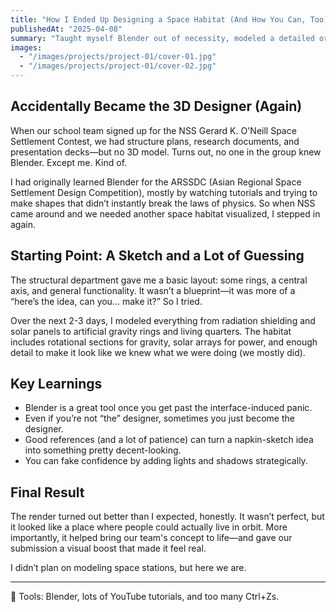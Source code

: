```yaml
---
title: "How I Ended Up Designing a Space Habitat (And How You Can, Too)"
publishedAt: "2025-04-08"
summary: "Taught myself Blender out of necessity, modeled a detailed orbital habitat for the NSS Space Settlement Contest based on a rough structural sketch and a lot of trial and error."
images:
  - "/images/projects/project-01/cover-01.jpg"
  - "/images/projects/project-01/cover-02.jpg"
---
```


## Accidentally Became the 3D Designer (Again)

When our school team signed up for the NSS Gerard K. O'Neill Space Settlement Contest, we had structure plans, research documents, and presentation decks—but no 3D model. Turns out, no one in the group knew Blender. Except me. Kind of.

I had originally learned Blender for the ARSSDC (Asian Regional Space Settlement Design Competition), mostly by watching tutorials and trying to make shapes that didn’t instantly break the laws of physics. So when NSS came around and we needed another space habitat visualized, I stepped in again.

## Starting Point: A Sketch and a Lot of Guessing

The structural department gave me a basic layout: some rings, a central axis, and general functionality. It wasn’t a blueprint—it was more of a “here’s the idea, can you... make it?” So I tried.

Over the next 2-3 days, I modeled everything from radiation shielding and solar panels to artificial gravity rings and living quarters. The habitat includes rotational sections for gravity, solar arrays for power, and enough detail to make it look like we knew what we were doing (we mostly did).

## Key Learnings

- Blender is a great tool once you get past the interface-induced panic.
- Even if you’re not “the” designer, sometimes you just become the designer.
- Good references (and a lot of patience) can turn a napkin-sketch idea into something pretty decent-looking.
- You can fake confidence by adding lights and shadows strategically.

## Final Result

The render turned out better than I expected, honestly. It wasn’t perfect, but it looked like a place where people could actually live in orbit. More importantly, it helped bring our team's concept to life—and gave our submission a visual boost that made it feel real.

I didn’t plan on modeling space stations, but here we are.

---

🔧 Tools: Blender, lots of YouTube tutorials, and too many Ctrl+Zs.